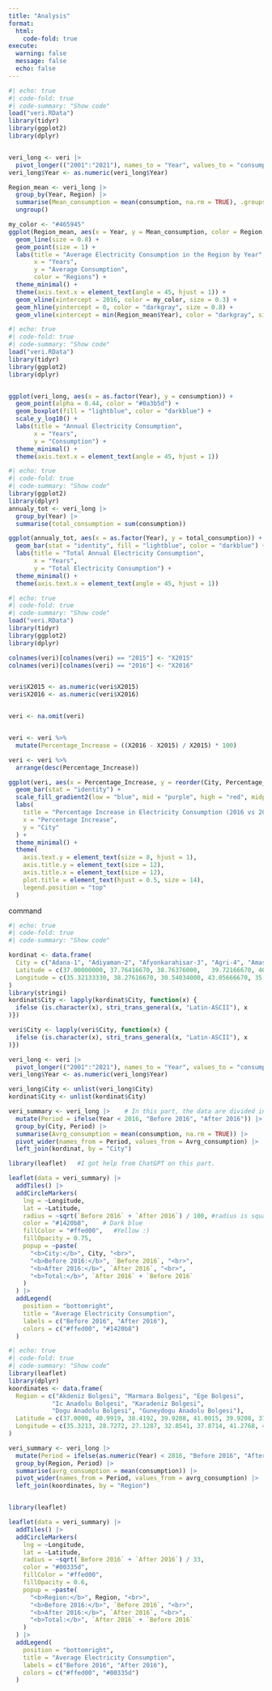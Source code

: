 ```yaml
---
title: "Analysis"
format:
  html:
    code-fold: true
execute: 
  warning: false
  message: false
  echo: false
---
```


```r
#| echo: true
#| code-fold: true
#| code-summary: "Show code"
load("veri.RData")
library(tidyr)
library(ggplot2)
library(dplyr)


veri_long <- veri |>
  pivot_longer(("2001":"2021"), names_to = "Year", values_to = "consumption")
veri_long$Year <- as.numeric(veri_long$Year)

Region_mean <- veri_long |> 
  group_by(Year, Region) |>                                 
  summarise(Mean_consumption = mean(consumption, na.rm = TRUE), .groups = "drop") |>  
  ungroup()                                                  

my_color <- "#465945"
ggplot(Region_mean, aes(x = Year, y = Mean_consumption, color = Region, group = Region)) +
  geom_line(size = 0.8) +                                      
  geom_point(size = 1) +                                     
  labs(title = "Average Electricity Consumption in the Region by Year",
       x = "Years",
       y = "Average Consumption",
       color = "Regions") +
  theme_minimal() +                                          
  theme(axis.text.x = element_text(angle = 45, hjust = 1)) +
  geom_vline(xintercept = 2016, color = my_color, size = 0.3) +
  geom_hline(yintercept = 0, color = "darkgray", size = 0.8) + 
  geom_vline(xintercept = min(Region_mean$Year), color = "darkgray", size = 0.8) 

```

```r
#| echo: true
#| code-fold: true
#| code-summary: "Show code"
load("veri.RData")
library(tidyr)
library(ggplot2)
library(dplyr)


ggplot(veri_long, aes(x = as.factor(Year), y = consumption)) +
  geom_point(alpha = 0.44, color = "#0a3b5d") +  
  geom_boxplot(fill = "lightblue", color = "darkblue") +
  scale_y_log10() +
  labs(title = "Annual Electricity Consumption",
       x = "Years",
       y = "Consumption") +
  theme_minimal() +                                      
  theme(axis.text.x = element_text(angle = 45, hjust = 1))
```

```r
#| echo: true
#| code-fold: true
#| code-summary: "Show code"
library(ggplot2)
library(dplyr)
annualy_tot <- veri_long |>
  group_by(Year) |>
  summarise(total_consumption = sum(consumption))

ggplot(annualy_tot, aes(x = as.factor(Year), y = total_consumption)) +
  geom_bar(stat = "identity", fill = "lightblue", color = "darkblue") +
  labs(title = "Total Annual Electricity Consumption",
       x = "Years",
       y = "Total Electricity Consumption") +
  theme_minimal() +                                                     
  theme(axis.text.x = element_text(angle = 45, hjust = 1))
```



```r
#| echo: true
#| code-fold: true
#| code-summary: "Show code"
load("veri.RData")
library(tidyr)
library(ggplot2)
library(dplyr)

colnames(veri)[colnames(veri) == "2015"] <- "X2015"
colnames(veri)[colnames(veri) == "2016"] <- "X2016"


veri$X2015 <- as.numeric(veri$X2015)
veri$X2016 <- as.numeric(veri$X2016)


veri <- na.omit(veri)


veri <- veri %>%
  mutate(Percentage_Increase = ((X2016 - X2015) / X2015) * 100)

veri <- veri %>%
  arrange(desc(Percentage_Increase))

ggplot(veri, aes(x = Percentage_Increase, y = reorder(City, Percentage_Increase), fill = Percentage_Increase)) +
  geom_bar(stat = "identity") +
  scale_fill_gradient2(low = "blue", mid = "purple", high = "red", midpoint = 0, name = "Increase (%)") +
  labs(
    title = "Percentage Increase in Electricity Consumption (2016 vs 2015)",
    x = "Percentage Increase",
    y = "City"
  ) +
  theme_minimal() +
  theme(
    axis.text.y = element_text(size = 8, hjust = 1),   
    axis.title.y = element_text(size = 12),            
    axis.title.x = element_text(size = 12),           
    plot.title = element_text(hjust = 0.5, size = 14), 
    legend.position = "top"                           
  )

```

command

```r
#| echo: true
#| code-fold: true 
#| code-summary: "Show code"

kordinat <- data.frame(   
  City = c("Adana-1", "Adiyaman-2", "Afyonkarahisar-3", "Agri-4", "Amasya-5", "Ankara-6", "Antalya-7", "Artvin-8", "Aydin-9", "Balikesir-10", "Bilecik-11", "Bingol-12", "Bitlis-13", "Bolu-14", "Burdur-15", "Bursa-16", "Canakkale-17", "Cankiri-18", "Corum-19", "Denizli-20", "Diyarbakir-21", "Edirne-22", "Elazig-23", "Erzincan-24", "Erzurum-25", "Eskisehir-26", "Gaziantep-27", "Giresun-28", "Gumushane-29", "Hakkari-30", "Hatay-31", "Isparta-32", "Mersin-33", "İstanbul-34", "İzmir-35", "Kars-36", "Kastamonu-37", "Kayseri-38", "Kirklareli-39", "Kirsehir-40", "Kocaeli-41", "Konya-42", "Kutahya-43", "Malatya-44", "Manisa-45", "Kahramanmaras-46", "Mardin-47", "Mugla-48", "Mus-49", "Nevsehir-50", "Nigde-51", "Ordu-52", "Rize-53", "Sakarya-54", "Samsun-55", "Siirt-56", "Sinop-57", "Sivas-58", "Tekirdag-59", "Tokat-60", "Trabzon-61", "Tunceli-62", "Sanliurfa-63", "Usak-64", "Van-65", "Yozgat-66", "Zonguldak-67", "Aksaray-68", "Bayburt-69", "Karaman-70","Kirikkale-71", "Batman-72", "Sirnak-73", "Bartin-74", "Ardahan-75", "Igdir-76", "Yalova-77", "Karabuk-78", "Kilis-79", "Osmaniye-80", "Duzce-81"),
  Latitude = c(37.00000000, 37.76416670, 38.76376000,	39.72166670, 40.65000000,	39.92077000, 36.88414000,	41.18333330, 37.84440000,	39.64836900, 40.15013100, 38.88534900,	38.40000000, 40.73947900,	37.72690900, 40.18257000,	40.15531200, 40.60000000,	40.55055560, 37.77652000,	37.91441000, 41.66666670, 38.68096900,	39.75000000, 39.90431890,	39.78430200, 37.06622000,	40.91281100, 40.46027780,	37.58333330, 36.40184880,	37.76666670, 36.80000000, 41.00527000,	38.41885000, 40.59267000,	41.38871000, 38.73333330,	41.73333330, 39.15000000,	40.85327040, 37.86666670,	39.41666670, 38.35519000, 38.61909900,	37.58333330, 37.31223610,	37.21527780, 38.74329260,	38.62442000, 37.96666670,	40.98333330, 41.02005000,	40.75687930, 41.29278200, 37.94429000,	42.02642220, 39.74766200,	40.98333330, 40.31666670,	41.00000000, 39.10798680,	37.15000000, 38.68230100,	38.49416670, 39.82000000, 41.45640900,	38.36869000, 40.25516900,	37.17593000, 39.84682100,	37.88116800, 37.51638890,	41.63444440, 41.11048100,	39.91666670, 40.65000000, 41.20000000,	36.71839900, 37.06805000,	40.84384900),
  Longitude = c(35.32133330, 38.27616670, 30.54034000, 43.05666670, 35.83333330, 32.85411000,	30.70563000, 41.81666670,	27.84580000, 27.88261000,	29.98306100, 40.49829100, 42.11666670,	31.61156100, 30.28887600,	29.06687000, 26.41416000,	33.61666670, 34.95555560,	29.08639000, 40.23062900,	26.56666670, 39.22639800, 39.50000000,	41.26788530, 30.51922000,	37.38332000, 38.38953000,	39.48138890, 43.73333330,	36.34980970, 30.55000000,	34.63333330, 28.97696000, 27.12872000,	43.07783100, 33.78273000,	35.48333330, 27.21666670,	34.16666670, 29.88152030,	32.48333330, 29.98333330,	38.30946000, 27.42892100, 36.93333330,	40.73511200, 28.36361110,	41.50648230, 34.72396900,	34.68333330, 37.88333330,	40.52344900, 30.37813800,	36.33128000, 41.93288000, 35.15507450,	37.01787900, 27.51666670,	36.55000000, 39.73333330,	39.54016720, 38.80000000,	29.40819000, 43.38000000,	34.80444440, 31.79873100, 34.03698000,	40.22488000, 33.22874800,	33.51525100, 41.13509000,	42.46111110, 32.33750000,	42.70217100, 44.03333330,	29.26666670, 32.63333330, 37.12122000,	36.26158900, 31.15654000)
)
library(stringi)
kordinat$City <- lapply(kordinat$City, function(x) {
  ifelse (is.character(x), stri_trans_general(x, "Latin-ASCII"), x
)})

veri$City <- lapply(veri$City, function(x) {
  ifelse (is.character(x), stri_trans_general(x, "Latin-ASCII"), x
)})

veri_long <- veri |>
  pivot_longer(("2001":"2021"), names_to = "Year", values_to = "consumption")
veri_long$Year <- as.numeric(veri_long$Year)

veri_long$City <- unlist(veri_long$City)
kordinat$City <- unlist(kordinat$City)

veri_summary <- veri_long |>    # In this part, the data are divided into pre-2016 and post-2016.
  mutate(Period = ifelse(Year < 2016, "Before 2016", "After 2016")) |>
  group_by(City, Period) |>
  summarise(Avrg_consumption = mean(consumption, na.rm = TRUE)) |>
  pivot_wider(names_from = Period, values_from = Avrg_consumption) |> 
  left_join(kordinat, by = "City")

library(leaflet)   #I got help from ChatGPT on this part.

leaflet(data = veri_summary) |>
  addTiles() |>
  addCircleMarkers(
    lng = ~Longitude,
    lat = ~Latitude,
    radius = ~sqrt(`Before 2016` + `After 2016`) / 100, #radius is square root of average electricity consumptions because the area and average electricity consumptions should be directly proportional
    color = "#1420b8",    # Dark blue
    fillColor = "#ffed00",   #Yellow :)
    fillOpacity = 0.75,
    popup = ~paste(
      "<b>City:</b>", City, "<br>",
      "<b>Before 2016:</b>", `Before 2016`, "<br>",
      "<b>After 2016:</b>", `After 2016`, "<br>",
      "<b>Total:</b>", `After 2016` + `Before 2016`
    )
  ) |>
  addLegend(
    position = "bottomright",
    title = "Average Electricity Consumption",
    labels = c("Before 2016", "After 2016"),
    colors = c("#ffed00", "#1420b8")
  )

```

```r
#| echo: true
#| code-fold: true
#| code-summary: "Show code"
library(leaflet)
library(dplyr) 
koordinates <- data.frame(
  Region = c("Akdeniz Bolgesi", "Marmara Bolgesi", "Ege Bolgesi", 
            "Ic Anadolu Bolgesi", "Karadeniz Bolgesi", 
            "Dogu Anadolu Bolgesi", "Guneydogu Anadolu Bolgesi"),
  Latitude = c(37.0000, 40.9919, 38.4192, 39.9208, 41.0015, 39.9208, 37.9158),
  Longitude = c(35.3213, 28.7272, 27.1287, 32.8541, 37.8714, 41.2768, 40.2288)
)

veri_summary <- veri_long |>
  mutate(Period = ifelse(as.numeric(Year) < 2016, "Before 2016", "After 2016")) |>
  group_by(Region, Period) |>
  summarise(avrg_consumption = mean(consumption)) |>
  pivot_wider(names_from = Period, values_from = avrg_consumption) |> 
  left_join(koordinates, by = "Region")


library(leaflet)

leaflet(data = veri_summary) |>
  addTiles() |>
  addCircleMarkers(
    lng = ~Longitude,
    lat = ~Latitude,
    radius = ~sqrt(`Before 2016` + `After 2016`) / 33, 
    color = "#00335d",
    fillColor = "#ffed00",
    fillOpacity = 0.6,
    popup = ~paste(
      "<b>Region:</b>", Region, "<br>",
      "<b>Before 2016:</b>", `Before 2016`, "<br>",
      "<b>After 2016:</b>", `After 2016`, "<br>",
      "<b>Total:</b>", `After 2016` + `Before 2016`
    )
  ) |>
  addLegend(
    position = "bottomright",
    title = "Average Electricity Consumption",
    labels = c("Before 2016", "After 2016"),
    colors = c("#ffed00", "#00335d")
  )
```


